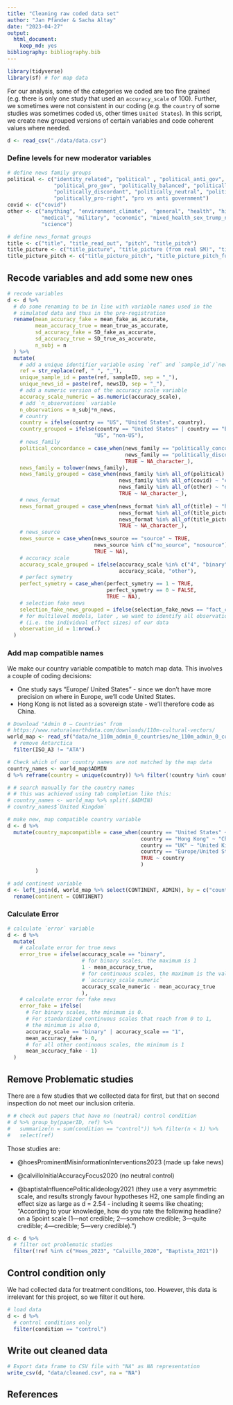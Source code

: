 ```yaml
---
title: "Cleaning raw coded data set"
author: "Jan Pfänder & Sacha Altay"
date: "2023-04-27"
output: 
  html_document: 
    keep_md: yes
bibliography: bibliography.bib
---
```


```r
library(tidyverse)
library(sf) # for map data
```

For our analysis, some of the categories we coded are too fine grained (e.g. there is only one study that used an `accuracy_scale` of 100). Further, we sometimes were not consistent in our coding (e.g. the `country` of some studies was sometimes coded `US`, other times `United States`). In this script, we create new grouped versions of certain variables and code coherent values where needed.

```r
d <- read_csv("./data/data.csv")
```

### Define levels for new moderator variables

```r
# define news family groups
political <- c("identity_related", "political" , "political_anti_gov", 
               "political_pro_gov", "politically_balanced", "politically_concordant", 
               "politically_discordant", "politically_neutral", "politically_pro-left", 
               "politically_pro-right", "pro vs anti government")
covid <- c("covid")
other <- c("anything", "environment_climate",  "general", "health", "historical", 
           "medical", "military", "economic", "mixed_health_sex_trump_nature_syria_crime",
           "science")

# define news_format groups
title <- c("title", "title_read_out", "pitch", "title_pitch")
title_picture <- c("title_picture", "title_picture (from real SM)", "title_picture + AUDIO")
title_picture_pitch <- c("title_picture_pitch", "title_picture_pitch_fulltext")
```

## Recode variables and add some new ones

```r
# recode variables
d <- d %>% 
  # do some renaming to be in line with variable names used in the 
  # simulated data and thus in the pre-registration
  rename(mean_accuracy_fake = mean_fake_as_accurate, 
         mean_accuracy_true = mean_true_as_accurate, 
         sd_accuracy_fake = SD_fake_as_accurate, 
         sd_accuracy_true = SD_true_as_accurate, 
         n_subj = n
  ) %>% 
  mutate(
    # add a unique identifier variable using `ref` and `sample_id`/`news_id`
    ref = str_replace(ref, " ", "_"),
    unique_sample_id = paste(ref, sampleID, sep = "_"),
    unique_news_id = paste(ref, newsID, sep = "_"),
    # add a numeric version of the accuracy scale variable
    accuracy_scale_numeric = as.numeric(accuracy_scale),
    # add `n_observations` variable
    n_observations = n_subj*n_news,
    # country
    country = ifelse(country == "US", "United States", country),
    country_grouped = ifelse(country == "United States" | country == "Europe/United States", 
                            "US", "non-US"),
    # news_family
    political_concordance = case_when(news_family == "politically_concordant" ~ "concordant", 
                                      news_family == "politically_discordant" ~ "discordant",
                                      TRUE ~ NA_character_), 
    news_family = tolower(news_family),
    news_family_grouped = case_when(news_family %in% all_of(political) ~ "political", 
                                    news_family %in% all_of(covid) ~ "covid",
                                    news_family %in% all_of(other) ~ "other", 
                                    TRUE ~ NA_character_),
    # news_format
    news_format_grouped = case_when(news_format %in% all_of(title) ~ "headline", 
                                    news_format %in% all_of(title_picture) ~ "headline_picture",
                                    news_format %in% all_of(title_picture_pitch) ~ "headline_picture_lede", 
                                    TRUE ~ NA_character_),
    # news_source
    news_source = case_when(news_source == "source" ~ TRUE, 
                            news_source %in% c("no_source", "nosource") ~ FALSE,
                            TRUE ~ NA), 
    # accuracy scale
    accuracy_scale_grouped = ifelse(accuracy_scale %in% c("4", "binary", "6", "7"), 
                                    accuracy_scale, "other"), 
    # perfect symetry
    perfect_symetry = case_when(perfect_symetry == 1 ~ TRUE,
                                perfect_symetry == 0 ~ FALSE,
                                TRUE ~ NA),
    # selection fake news
    selection_fake_news_grouped = ifelse(selection_fake_news == "fact_checking", "fact check sites", "identified by researchers"),
    # for multilevel models, later , we want to identify all observations
    # (i.e. the individual effect sizes) of our data 
    observation_id = 1:nrow(.)
  )
```

### Add map compatible names

We make our country variable compatible to match map data. This involves a couple of coding decisions:

-   One study says "Europe/ United States" - since we don't have more precision on where in Europe, we'll code United States.
-   Hong Kong is not listed as a sovereign state - we'll therefore code as China.

```r
# Download "Admin 0 – Countries" from
# https://www.naturalearthdata.com/downloads/110m-cultural-vectors/
world_map <- read_sf("data/ne_110m_admin_0_countries/ne_110m_admin_0_countries.shp") %>%
  # remove Antarctica
  filter(ISO_A3 != "ATA")

# Check which of our country names are not matched by the map data
country_names <- world_map$ADMIN
d %>% reframe(country = unique(country)) %>% filter(!country %in% country_names) 

# # search manually for the country names
# # this was achieved using tab completion like this:
# country_names <- world_map %>% split(.$ADMIN)
# country_names$`United Kingdom`

# make new, map compatible country variable  
d <- d %>% 
  mutate(country_mapcompatible = case_when(country == "United States" ~ "United States of America",
                                           country == "Hong Kong" ~ "China", 
                                           country == "UK" ~ "United Kingdom",
                                           country == "Europe/United States" ~ "United States of America",
                                           TRUE ~ country
                                           )
         )

# add continent variable
d <- left_join(d, world_map %>% select(CONTINENT, ADMIN), by = c("country_mapcompatible" = "ADMIN")) %>% 
  rename(continent = CONTINENT)
```

### Calculate Error

```r
# calculate `error` variable
d <- d %>% 
  mutate(
    # calculate error for true news
    error_true = ifelse(accuracy_scale == "binary", 
                        # for binary scales, the maximum is 1
                        1 - mean_accuracy_true, 
                        # for continuous scales, the maximum is the value of
                        # `accuracy_scale_numeric`
                        accuracy_scale_numeric - mean_accuracy_true
                        ),
    # calculate error for fake news
    error_fake = ifelse(
      # For binary scales, the minimum is 0.
      # For standardized continuous scales that reach from 0 to 1, 
      # the minimum is also 0,
      accuracy_scale == "binary" | accuracy_scale == "1", 
      mean_accuracy_fake - 0,
      # for all other continuous scales, the minimum is 1
      mean_accuracy_fake - 1)
  )
```

## Remove Problematic studies

There are a few studies that we collected data for first, but that on second inspection do not meet our inclusion criteria.

```r
# # check out papers that have no (neutral) control condition
# d %>% group_by(paperID, ref) %>% 
#   summarize(n = sum(condition == "control")) %>% filter(n < 1) %>% 
#   select(ref)
```

Those studies are:

-   @hoesProminentMisinformationInterventions2023 (made up fake news)

-   @calvilloInitialAccuracyFocus2020 (no neutral control)

-   @baptistaInfluencePoliticalIdeology2021 (they use a very asymmetric scale, and results strongly favour hypotheses H2, one sample finding an effect size as large as d = 2.54 - including it seems like cheating; "According to your knowledge, how do you rate the following headline? on a 5point scale (1---not credible; 2---somehow credible; 3---quite credible; 4---credible; 5---very credible).")

```r
d <- d %>% 
  # filter out problematic studies
  filter(!ref %in% c("Hoes_2023", "Calvillo_2020", "Baptista_2021"))
```

## Control condition only

We had collected data for treatment conditions, too. However, this data is irrelevant for this project, so we filter it out here. 

```r
# load data
d <- d %>% 
  # control conditions only
  filter(condition == "control")
```


## Write out cleaned data

```r
# Export data frame to CSV file with "NA" as NA representation
write_csv(d, "data/cleaned.csv", na = "NA")
```

## References
